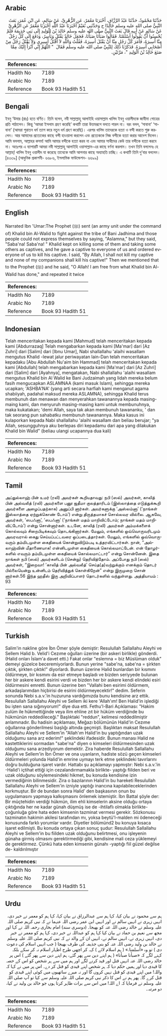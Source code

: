 ## Arabic


<div dir="rtl" lang="ar" style={{fontSize:'larger',backgroundColor:'#f8f9fa',padding:20}}>
حَدَّثَنَا مَحْمُودٌ، حَدَّثَنَا عَبْدُ الرَّزَّاقِ، أَخْبَرَنَا مَعْمَرٌ، عَنِ الزُّهْرِيِّ، عَنْ سَالِمٍ، عَنِ ابْنِ عُمَرَ، بَعَثَ النَّبِيُّ صلى الله عليه وسلم خَالِدًا ح وَحَدَّثَنِي نُعَيْمٌ أَخْبَرَنَا عَبْدُ اللَّهِ أَخْبَرَنَا مَعْمَرٌ عَنِ الزُّهْرِيِّ عَنْ سَالِمٍ عَنْ أَبِيهِ قَالَ بَعَثَ النَّبِيُّ صلى الله عليه وسلم خَالِدَ بْنَ الْوَلِيدِ إِلَى بَنِي جَذِيمَةَ فَلَمْ يُحْسِنُوا أَنْ يَقُولُوا أَسْلَمْنَا‏.‏ فَقَالُوا صَبَأْنَا صَبَأْنَا، فَجَعَلَ خَالِدٌ يَقْتُلُ وَيَأْسِرُ، وَدَفَعَ إِلَى كُلِّ رَجُلٌ مِنَّا أَسِيرَهُ، فَأَمَرَ كُلَّ رَجُلٍ مِنَّا أَنْ يَقْتُلَ أَسِيرَهُ، فَقُلْتُ وَاللَّهِ لاَ أَقْتُلُ أَسِيرِي وَلاَ يَقْتُلُ رَجُلٌ مِنْ أَصْحَابِي أَسِيرَهُ‏.‏ فَذَكَرْنَا ذَلِكَ لِلنَّبِيِّ صلى الله عليه وسلم فَقَالَ ‏ "‏ اللَّهُمَّ إِنِّي أَبْرَأُ إِلَيْكَ مِمَّا صَنَعَ خَالِدُ بْنُ الْوَلِيدِ ‏"‏، مَرَّتَيْنِ‏.‏
</div>
<div style={{backgroundColor:'#f8f9fa',padding:20, marginBottom: 10}}><table> <thead> <tr> <th>References:</th> <th></th> </tr> </thead> <tbody><tr><td>Hadith No</td><td>7189</td></tr><tr><td>Arabic No</td><td>7189</td></tr><tr><td>Reference</td><td>Book 93 Hadith 51</td></tr></tbody></table></div>

## Bengali


<div dir="ltr" lang="bn" style={{fontSize:'larger',backgroundColor:'#f8f9fa',padding:20}}>
ইবনু ‘উমার (রাঃ) হতে বর্ণিত। তিনি বলেন, নবী সাল্লাল্লাহু আলাইহি ওয়াসাল্লাম খালিদ ইবনু ওয়ালীদকে জাযীমা গোত্রের প্রতি পাঠালেন। কিন্তু ‘আমরা ইসলাম গ্রহণ করেছি’ কথাটি তারা উত্তমরূপে বলতে পারল না। বরং বলল, ‘সাবানা’ ‘সাবানা’ (আমরা পুরাতন ধর্ম ত্যাগ করে নতুন ধর্ম গ্রহণ করেছি)। এরপর খালিদ তাদেরকে হত্যা ও বন্দী করতে শুরু করলেন। আর আমাদের প্রত্যেকের কাছে বন্দী হাওয়ালা করলেন এবং প্রত্যেককে নিজ বন্দীকে হত্যা করার আদেশ দিলেন। আমি বললাম, আল্লাহর কসম! আমি আমার বন্দীকে হত্যা করব না এবং আমার সাথীদের কেউ তার বন্দীকে হত্যা করবে না। অতঃপর এ ব্যাপারটি আমরা নবী সাল্লাল্লাহু আলাইহি ওয়াসাল্লাম-এর কাছে বর্ণনা করলাম। তখন তিনি বললেনঃ হে আল্লাহ্! খালিদ ইবনু ওয়ালীদ যা করেছে তাত্থেকে আমি আপনার কাছে অব্যাহতি চাচ্ছি। এ কথাটি তিনি দু’বার বললেন। [৪৩৩৯] (আধুনিক প্রকাশনী- ৬৬৮৬, ইসলামিক ফাউন্ডেশন- ৬৬৯৯)
</div>
<div style={{backgroundColor:'#f8f9fa',padding:20, marginBottom: 10}}><table> <thead> <tr> <th>References:</th> <th></th> </tr> </thead> <tbody><tr><td>Hadith No</td><td>7189</td></tr><tr><td>Arabic No</td><td>7189</td></tr><tr><td>Reference</td><td>Book 93 Hadith 51</td></tr></tbody></table></div>

## English


<div dir="ltr" lang="en" style={{fontSize:'larger',backgroundColor:'#f8f9fa',padding:20}}>
Narrated Ibn 'Umar:The Prophet (ﷺ) sent (an army unit under the command of) Khalid bin Al-Walid to fight against the tribe of Bani Jadhima and those people could not express themselves by saying, "Aslamna," but they said, "Saba'na! Saba'na! " Khalid kept on killing some of them and taking some others as captives, and he gave a captive to everyone of us and ordered everyone of us to kill his captive. I said, "By Allah, I shall not kill my captive and none of my companions shall kill his captive!" Then we mentioned that to the Prophet (ﷺ) and he said, "O Allah! I am free from what Khalid bin Al-Walid has done," and repeated it twice
</div>
<div style={{backgroundColor:'#f8f9fa',padding:20, marginBottom: 10}}><table> <thead> <tr> <th>References:</th> <th></th> </tr> </thead> <tbody><tr><td>Hadith No</td><td>7189</td></tr><tr><td>Arabic No</td><td>7189</td></tr><tr><td>Reference</td><td>Book 93 Hadith 51</td></tr></tbody></table></div>

## Indonesian


<div dir="ltr" lang="id" style={{fontSize:'larger',backgroundColor:'#f8f9fa',padding:20}}>
Telah menceritakan kepada kami [Mahmud] telah menceritakan kepada kami [Abdurrazaq] Telah mengabarkan kepada kami [Ma'mar] dari [Az Zuhri] dari [Salim] dari [Ibnu Umar], Nabi shallallahu 'alaihi wasallam mengutus Khalid -lewat jalur periwayatan lain-Dan telah menceritakan kepadaku [Abu Abdullah Nu'aim bin Hammad] telah menceritakan kepada kami [Abdullah] telah mengabarkan kepada kami [Ma'mar] dari [Az Zuhri] dari [Salim] dari [Ayahnya], mengatakan, Nabi shallallahu 'alaihi wasallam mengutus Khalid bin Al Walid ke Bani Judzaimah yang lidah mereka belum fasih mengucapkan ASLAMNAA (kami masuk Islam), sehingga mereka ucapkan; 'ASHBA'NA' (yang arti secara harfiah kami menganut agama shabiiyah, padahal maksud mereka ASLAMNA), sehingga Khalid terus membunuh dan menawan dan menyerahkan tawanannya kepada masing-maing kami, dan menyuruh masing-masing kami untuk membunuhnya, maka kukatakan; 'demi Allah, saya tak akan membunuh tawananku, ' dan tak seorang pun sahabatku membunuh tawanannya. Maka kasus ini kulaporkan kepada Nabi shallallahu 'alaihi wasallam dan beliau berujar; "ya Allah, sesungguhnya aku berlepas diri kepadamu dari apa yang dilakukan Khalid bin Walid" (beliau ulangi ucapannya dua kali)
</div>
<div style={{backgroundColor:'#f8f9fa',padding:20, marginBottom: 10}}><table> <thead> <tr> <th>References:</th> <th></th> </tr> </thead> <tbody><tr><td>Hadith No</td><td>7189</td></tr><tr><td>Arabic No</td><td>7189</td></tr><tr><td>Reference</td><td>Book 93 Hadith 51</td></tr></tbody></table></div>

## Tamil


<div dir="ltr" lang="ta" style={{fontSize:'larger',backgroundColor:'#f8f9fa',padding:20}}>
அப்துல்லாஹ் பின் உமர் (ரலி) அவர்கள் கூறியதாவது: நபி (ஸல்) அவர்கள், காலித் பின் அல்வலீத் (ரலி) அவர்களை பனூ ஜதீமா குலத்தாரிடம் (இஸ்லாத்தை எடுத்துக்கூறி அவர்களை அழைப்பதற்காக) அனுப்பி னார்கள். அவர்களுக்கு ‘அஸ்லம்னா’ (‘நாங்கள் இஸ்லாத்தை ஏற்றுக்கொண் டோம்’) என்று திருத்தமாகச் சொல்லவர வில்லை. ஆகவே, அவர்கள், ‘ஸபஃனா’, ‘ஸபஃனா’ (‘நாங்கள் மதம் மாறிவிட்டோம்; நாங்கள் மதம் மாறிவிட்டோம்’) என்று சொன்னார்கள். உடனே, காலித் (ரலி) அவர்கள் அம்மக்களைக் கொல்லவும் சிறைபிடிக்கவும் தொடங்கினார்கள். மேலும், எங்களில் ஒவ்வொருவரிடமும் அவரவரால் கைது செய்யப்பட்டவரை ஒப்படைத்தார்கள். மேலும், எங்களில் ஒவ்வொருவரும் தம்மிடமுள்ள கைதியைக் கொன்றுவிடும்படி உத்தரவிட்டார்கள். நான், “அல்லாஹ்வின் மீதாணையாக! என்னிடமுள்ள கைதியைக் கொல்லமாட்டேன். என் தோழர்களில் எவரும் தம்மிடமுள்ள கைதியைக் கொல்லமாட்டார்” என்று சொன்னேன். இதை நாங்கள் நபி (ஸல்) அவர்களிடம் (சென்று) தெரிவித்தோம். அப்போது நபி (ஸல்) அவர்கள், “இறைவா! ‘காலித் பின் அல்வலீத்’ செய்த(த)வற்றுக்கும் எனக்கும் தொடர் பில்லையென்று உன்னிடம் தெரிவித்துக் கொள்கிறேன்” என்று இருமுறை சொன் னார்கள்.56 இந்த ஹதீஸ் இரு அறிவிப்பாளர் தொடர்களில் வந்துள்ளது. அத்தியாயம் : 93
</div>
<div style={{backgroundColor:'#f8f9fa',padding:20, marginBottom: 10}}><table> <thead> <tr> <th>References:</th> <th></th> </tr> </thead> <tbody><tr><td>Hadith No</td><td>7189</td></tr><tr><td>Arabic No</td><td>7189</td></tr><tr><td>Reference</td><td>Book 93 Hadith 51</td></tr></tbody></table></div>

## Turkish


<div dir="ltr" lang="tr" style={{fontSize:'larger',backgroundColor:'#f8f9fa',padding:20}}>
Salim'in nakline göre İbn Ömer şöyle demiştir: Resulullah Sallallahu Aleyhi ve Sellem Halid b. Velid'i Cezıme oğulları üzerine (bir askeri birlikle) gönderdi. (Halid onları İslam'a davet etti.) Fakat onlar "eslemna = biz Müslüman olduk" demeyi güzelce beceremiyorlardı. Bunun yerine "sabe'na, sabe'na = şirkten çıktık, şirkten çıktık!" diyorlardı. Bunun üzerine Halid bunlardan bir kısmını öldürmeye, bir kısmını da esir etmeye başladı ve bizden seriyyede bulunan her bir askere kendi esirini verdi ve bizden her bir askere kendi elindeki esiri öldürmesini emretti. Bunun üzerine ben "Vallahi ben esirimi öldürmem, arkadaşlarımdan hiçbirisi de esirini öldürmeyecektir!" dedim. Seferin sonunda Nebi s.a.v.'in huzuruna vardığımızda bunu kendisine arz ettik. Resulullah Sallallahu Aleyhi ve Sellem iki kere 'Allah'ım! Ben Halid'in işlediği bu işten sana sığınıyorum!" diye dua etti. Fethu'l-Bari Açıklaması: "Hakim zulüm ile hükmettiğinde veya ilim ehline zıt bir hüküm verdiğinde bu hükmünün reddedileceği." Başlıktaki "reddun", kelimesi reddedilmiştir anlamınadır. Bu hadisin açıklaması, Meğazı bölümünün Halid'in Cezıme oğullarına gönderilmesi başlığı altında geçmişti. Başlıktan maksat Resulullah Sallallahu Aleyhi ve Sellem'in "Allah'ım Halid'in bu yaptığından uzak olduğumu sana arz ederim!" şeklindeki ifadesidir. Bunun manası Halid ne kastettiklerini sormadan "sabe'na" diyen o kimseleri öldürmesinden uzak olduğumu sana arzediyorum demektir. Zira haberde Resulullah Sallallahu Aleyhi ve Sellem'in İbn Ömer ve ona uyanların, hadiste sözü geçen kimseleri öldürmeleri yolunda Halid'in emrine uymayı terk etme şeklindeki tavırlarını doğru bulduğuna işaret vardır. Hattabı şu açıklamayı yapmıştır: Nebi s.a.v.'in -Halid'i içtihat ettiği için cezalandırmamakla birlikte- yaptığı fiilden beri ve uzak olduğunu söylemesindeki hikmet, bu konuda kendisine izin vermediğinin bilinmesidir. Zira o bazılarının Halid'in bu hareketi Resulullah Sallallahu Aleyhi ve Sellem'in izniyle yaptığı inancına kapılabileceklerinden korkmuştur. Bir de bundan sonra Halid' den başkasının onun bu uygulamasını yapmaya kalkışmasını önlemek istemiştir. İbn Battal şöyle der: Bir müçtehidin verdiği hükmün, ilim ehli kimselerin aksine olduğu ortaya çıktığında her ne kadar günah düşmüş ise de -ihtilaflı olmakla birlikte- çoğunluğa göre hata eden kimsenin tazminat vermesi gerekir. Sözkonusu tazminatın hakimin akilesi tarafından mı, yoksa beytü'l-malden mi ödeneceği konusunda farklı yorumlar vardır. Diyetler bölümünd2 bu konuya kısaca işaret edilmişti. Bu konuda ortaya çıkan sonuç şudur: Resulullah Sallallahu Aleyhi ve Sellem'in bu fiilden uzak olduğunu belirtmesi, onu işleyenin günaha girmiş olmasını gerektirmediği gibi, kendisine mali ceza yüklemeyi de gerektirmez. Çünkü hata eden kimsenin günahı -yaptığı fiil güzel değilse de- kaldırılmıştır
</div>
<div style={{backgroundColor:'#f8f9fa',padding:20, marginBottom: 10}}><table> <thead> <tr> <th>References:</th> <th></th> </tr> </thead> <tbody><tr><td>Hadith No</td><td>7189</td></tr><tr><td>Arabic No</td><td>7189</td></tr><tr><td>Reference</td><td>Book 93 Hadith 51</td></tr></tbody></table></div>

## Urdu


<div dir="rtl" lang="ur" style={{fontSize:'larger',backgroundColor:'#f8f9fa',padding:20}}>
ہم سے محمود نے بیان کیا، کہا ہم سے عبدالرزاق نے بیان کہا، کہا ہم کو معمر نے خبر دی، انہیں زہری نے انہیں سالم نے اور انہیں ابن عمر رضی اللہ عنہما نے کہ نبی کریم صلی اللہ علیہ وسلم نے خالد رضی اللہ عنہ کو بھیجا۔ (دوسری سند) امام بخاری رحمہ اللہ نے کہا اور مجھ سے نعیم بن حماد نے بیان کیا کہا ہم کو عبداللہ نے خبر دی، کہا ہم کو معمر نے خبر دی، انہیں زہری نے، انہیں سالم نے، انہیں ان کے والد نے کہ نبی کریم صلی اللہ علیہ وسلم نے خالد بن ولید رضی اللہ عنہ کو بنی جذیمہ کی طرف بھیجا ( جب انہیں اسلام کی دعوت دی ) تو وہ «أسلمنا‏.‏» ( ہم اسلام لائے ) کہہ کر اچھی طرح اظہار اسلام نہ کر سکے بلکہ کہنے لگے کہ «صبأنا صبأنا» ( ہم اپنے دین سے پھر گئے، ہم اپنے دین سے پھر گئے ) اس پر خالد رضی اللہ عنہ انہیں قتل اور قید کرنے لگے اور ہم میں سے ہر شخص کو اس کے حصہ کا قیدی دیا اور ہمیں حکم دیا کہ ہر شخص اپنے قیدی کو قتل کر دے۔ اس پر میں نے کہا کہ واللہ! میں اپنے قیدی کو قتل نہیں کروں گا اور نہ میرے ساتھیوں میں کوئی اپنے قیدی کو قتل کرے گا۔ پھر ہم نے اس کا ذکر نبی کریم صلی اللہ علیہ وسلم سے کیا تو آپ صلی اللہ علیہ وسلم نے فرمایا کہ اے اللہ! میں اس سے برات ظاہر کرتا ہوں جو خالد بن ولید نے کیا، دو مرتبہ۔
</div>
<div style={{backgroundColor:'#f8f9fa',padding:20, marginBottom: 10}}><table> <thead> <tr> <th>References:</th> <th></th> </tr> </thead> <tbody><tr><td>Hadith No</td><td>7189</td></tr><tr><td>Arabic No</td><td>7189</td></tr><tr><td>Reference</td><td>Book 93 Hadith 51</td></tr></tbody></table></div>